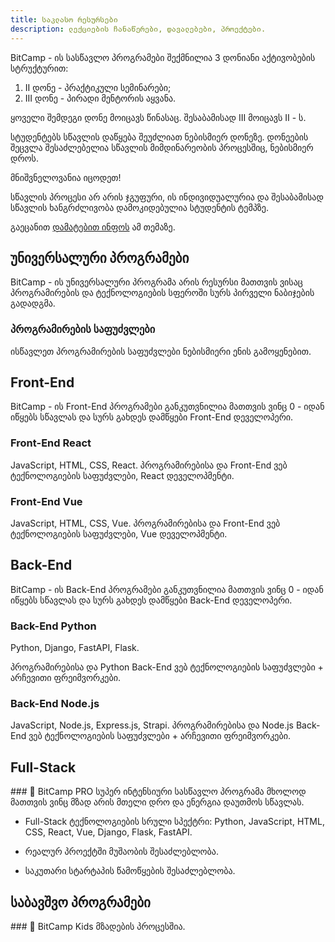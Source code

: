 ```yaml
---
title: საკლასო რესურსები
description: ლექციების ჩანაწერები, დავალებები, პროექტები.
---
```


BitCamp - ის სასწავლო პროგრამები შექმნილია 3 დონიანი აქტივობების სტრუქტურით: 
1. II დონე - პრაქტიკული სემინარები;
1. III დონე - პირადი მენტორის აყვანა.

ყოველი შემდეგი დონე მოიცავს წინასაც. შესაბამისად III მოიცავს II - ს.

სტუდენტებს სწავლის დაწყება შეუძლიათ ნებისმიერ დონეზე. დონეების შეცვლა შესაძლებელია სწავლის მიმდინარეობის პროცესშიც, ნებისმიერ დროს.

<Callout>

მნიშვნელოვანია იცოდეთ!

სწავლის პროცესი არ არის ჯგუფური, ის ინდივიდუალურია და შესაბამისად სწავლის ხანგრძლივობა დამოკიდებულია სტუდენტის ტემპზე. 

გაეცანით [დამატებით ინფოს](/programs/about/duration) ამ თემაზე.

</Callout>

## უნივერსალური პროგრამები

BitCamp - ის უნივერსალური პროგრამა არის რესურსი მათთვის ვისაც პროგრამირების და ტექნოლოგიების სფეროში სურს პირველი ნაბიჯების გადადგმა.

<div className="grid sm:grid-cols-1 gap-4 mt-6">

<Card href="/programs/universal/programming">

### პროგრამირების საფუძვლები

ისწავლეთ პროგრამირების საფუძვლები ნებისმიერი ენის გამოყენებით.

</Card>

</div>

## Front-End

BitCamp - ის Front-End პროგრამები განკუთვნილია მათთვის ვინც 0 - იდან იწყებს სწავლას და სურს გახდეს დამწყები Front-End დეველოპერი.

<div className="grid sm:grid-cols-2 gap-4 mt-6">

<Card href="/programs/front-end/react">

### Front-End React

JavaScript, HTML, CSS, React.
პროგრამირებისა და Front-End ვებ ტექნოლოგიების საფუძვლები, React დეველოპმენტი.

</Card>

<Card href="/programs/front-end/vue">

### Front-End Vue

JavaScript, HTML, CSS, Vue.
პროგრამირებისა და Front-End ვებ ტექნოლოგიების საფუძვლები, Vue დეველოპმენტი.

</Card>

</div>

## Back-End

BitCamp - ის Back-End პროგრამები განკუთვნილია მათთვის ვინც 0 - იდან იწყებს სწავლას და სურს გახდეს დამწყები Back-End დეველოპერი.

<div className="grid sm:grid-cols-2 gap-4 mt-6">

<Card href="/programs/back-end/python">

### Back-End Python
Python, Django, FastAPI, Flask.

პროგრამირებისა და Python Back-End ვებ ტექნოლოგიების საფუძვლები + არჩევითი ფრეიმვორკები.

</Card>

<Card href="/programs/back-end/nodejs">

### Back-End Node.js
JavaScript, Node.js, Express.js, Strapi.
პროგრამირებისა და Node.js Back-End ვებ ტექნოლოგიების საფუძვლები + არჩევითი ფრეიმვორკები.

</Card>

</div>

## Full-Stack
<div className="grid sm:grid-cols-1 gap-4 mt-6">
<Card href="/programs/full-stack/pro">
### 🚀 BitCamp PRO
სუპერ ინტენსიური სასწავლო პროგრამა მხოლოდ მათთვის ვინც მზად არის მთელი დრო და ენერგია დაუთმოს სწავლას.

- Full-Stack ტექნოლოგიების სრული სპექტრი: Python, JavaScript, HTML, CSS, React, Vue, Django, Flask, FastAPI.

- რეალურ პროექტში მუშაობის შესაძლებლობა.

- საკუთარი სტარტაპის წამოწყების შესაძლებლობა.

</Card>
</div>


## საბავშვო პროგრამები

<div className="grid sm:grid-cols-1 gap-4 mt-6">
<Card href="/programs/kids">
### 👾 BitCamp Kids
მზადების პროცესშია.

</Card>
</div>
